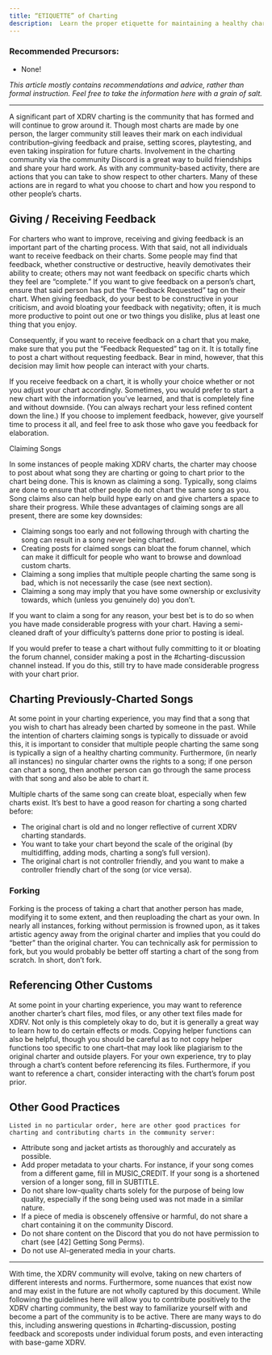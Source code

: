 ```yaml
---
title: “ETIQUETTE” of Charting
description:  Learn the proper etiquette for maintaining a healthy charting community.
---
```


### Recommended Precursors:

- None!

*This article mostly contains recommendations and advice, rather than formal instruction. Feel free to take the information here with a grain of salt.*

---
 
A significant part of XDRV charting is the community that has formed and will continue to grow around it. Though most charts are made by one person, the larger community still leaves their mark on each individual contribution–giving feedback and praise, setting scores, playtesting, and even taking inspiration for future charts. Involvement in the charting community via the community Discord is a great way to build friendships and share your hard work. As with any community-based activity, there are actions that you can take to show respect to other charters. Many of these actions are in regard to what you choose to chart and how you respond to other people’s charts.

## Giving / Receiving Feedback

For charters who want to improve, receiving and giving feedback is an important part of the charting process. With that said, not all individuals want to receive feedback on their charts. Some people may find that feedback, whether constructive or destructive, heavily demotivates their ability to create; others may not want feedback on specific charts which they feel are “complete.” If you want to give feedback on a person’s chart, ensure that said person has put the “Feedback Requested” tag on their chart. When giving feedback, do your best to be constructive in your criticism, and avoid bloating your feedback with negativity; often, it is much more productive to point out one or two things you dislike, plus at least one thing that you enjoy.

Consequently, if you want to receive feedback on a chart that you make, make sure that you put the “Feedback Requested” tag on it. It is totally fine to post a chart without requesting feedback. Bear in mind, however, that this decision may limit how people can interact with your charts.

If you receive feedback on a chart, it is wholly your choice whether or not you adjust your chart accordingly. Sometimes, you would prefer to start a new chart with the information you’ve learned, and that is completely fine and without downside. (You can always rechart your less refined content down the line.) If you choose to implement feedback, however, give yourself time to process it all, and feel free to ask those who gave you feedback for elaboration.

Claiming Songs

In some instances of people making XDRV charts, the charter may choose to post about what song they are charting or going to chart prior to the chart being done. This is known as claiming a song. Typically, song claims are done to ensure that other people do not chart the same song as you. Song claims also can help build hype early on and give charters a space to share their progress. While these advantages of claiming songs are all present, there are some key downsides:

- Claiming songs too early and not following through with charting the song can result in a song never being charted.
- Creating posts for claimed songs can bloat the forum channel, which can make it difficult for people who want to browse and download custom charts.
- Claiming a song implies that multiple people charting the same song is bad, which is not necessarily the case (see next section).
- Claiming a song may imply that you have some ownership or exclusivity towards, which (unless you genuinely do) you don’t.

If you want to claim a song for any reason, your best bet is to do so when you have made considerable progress with your chart. Having a semi-cleaned draft of your difficulty’s patterns done prior to posting is ideal.

If you would prefer to tease a chart without fully committing to it or bloating the forum channel, consider making a post in the #charting-discussion channel instead. If you do this, still try to have made considerable progress with your chart prior.

## Charting Previously-Charted Songs

At some point in your charting experience, you may find that a song that you wish to chart has already been charted by someone in the past. While the intention of charters claiming songs is typically to dissuade or avoid this, it is important to consider that multiple people charting the same song is typically a sign of a healthy charting community. Furthermore, (in nearly all instances) no singular charter owns the rights to a song; if one person can chart a song, then another person can go through the same process with that song and also be able to chart it.

Multiple charts of the same song can create bloat, especially when few charts exist. It’s best to have a good reason for charting a song charted before:

- The original chart is old and no longer reflective of current XDRV charting standards.
- You want to take your chart beyond the scale of the original (by multidiffing, adding mods, charting a song’s full version).
- The original chart is not controller friendly, and you want to make a controller friendly chart of the song (or vice versa).

### Forking

Forking is the process of taking a chart that another person has made, modifying it to some extent, and then reuploading the chart as your own. In nearly all instances, forking without permission is frowned upon, as it takes artistic agency away from the original charter and implies that you could do “better” than the original charter. You can technically ask for permission to fork, but you would probably be better off starting a chart of the song from scratch. In short, don’t fork.

## Referencing Other Customs

At some point in your charting experience, you may want to reference another charter’s chart files, mod files, or any other text files made for XDRV. Not only is this completely okay to do, but it is generally a great way to learn how to do certain effects or mods. Copying helper functions can also be helpful, though you should be careful as to not copy helper functions too specific to one chart–that may look like plagiarism to the original charter and outside players. For your own experience, try to play through a chart’s content before referencing its files. Furthermore, if you want to reference a chart, consider interacting with the chart’s forum post prior.

## Other Good Practices

	Listed in no particular order, here are other good practices for charting and contributing charts in the community server:

- Attribute song and jacket artists as thoroughly and accurately as possible.
- Add proper metadata to your charts. For instance, if your song comes from a different game, fill in MUSIC_CREDIT. If your song is a shortened version of a longer song, fill in SUBTITLE.
- Do not share low-quality charts solely for the purpose of being low quality, especially if the song being used was not made in a similar nature.
- If a piece of media is obscenely offensive or harmful, do not share a chart containing it on the community Discord.
- Do not share content on the Discord that you do not have permission to chart (see [42] Getting Song Perms).
- Do not use AI-generated media in your charts.

---

With time, the XDRV community will evolve, taking on new charters of different interests and norms. Furthermore, some nuances that exist now and may exist in the future are not wholly captured by this document. While following the guidelines here will allow you to contribute positively to the XDRV charting community, the best way to familiarize yourself with and become a part of the community is to be active. There are many ways to do this, including answering questions in #charting-discussion, posting feedback and scoreposts under individual forum posts, and even interacting with base-game XDRV.